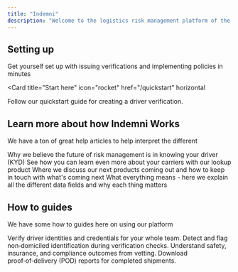 ```yaml
---
title: "Indemni"
description: "Welcome to the logistics risk management platform of the future"
---
```


## Setting up

Get yourself set up with issuing verifications and implementing policies in minutes

<Card
  title="Start here"
  icon="rocket"
  href="/quickstart"
  horizontal
>
  Follow our quickstart guide for creating a driver verification.
</Card>

## Learn more about how Indemni Works

We have a ton of great help articles to help interpret the different

<Columns cols={2}>
  <Card
    title="Driver Verifications"
    icon="pen-to-square"
    href="/development"
  >
    Why we believe the future of risk management is in knowing your driver (KYD)
  </Card>
  <Card
    title="Carrier Lookups"
    icon="palette"
    href="/essentials/settings"
  >
    See how you can learn even more about your carriers with our lookup product
  </Card>
    <Card
    title="Product Roadmap"
    icon="map"
    href="/essentials/navigation"
  >
    Where we discuss our next products coming out and how to keep in touch with what's coming next
  </Card>
  <Card
    title="Interpreting the signals"
    icon="terminal"
    href="/api-reference/introduction"
  >
    What everything means - here we explain all the different data fields and why each thing matters
  </Card>
</Columns>

## How to guides

We have some how to guides here on using our platform

<Columns cols={2}>
  <Card
    title="Team Driver Verification"
    icon="pen-fancy"
    href="/essentials/markdown"
  >
    Verify driver identities and credentials for your whole team.
  </Card>
  <Card
    title="Non-Domiciled ID Detection"
    icon="code"
    href="/essentials/code"
  >
    Detect and flag non‑domiciled identification during verification checks.
  </Card>
  <Card
    title="Interpreting Carrier Vetting Results"
    icon="image"
    href="/essentials/images"
  >
    Understand safety, insurance, and compliance outcomes from vetting.
  </Card>
  <Card
    title="Retrieving a POD Report"
    icon="recycle"
    href="/essentials/reusable-snippets"
  >
    Download proof‑of‑delivery (POD) reports for completed shipments.
  </Card>
</Columns>
